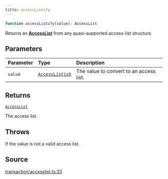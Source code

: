 ```yaml
---
title: accessListify
---
```


```ts
function accessListify(value): AccessList
```

Returns an [**AccessList**](/content/type-aliases/AccessList) from any quasi-supported access-list structure.

## Parameters

| Parameter | Type | Description |
| :------ | :------ | :------ |
| `value` | [`AccessListish`](/content/type-aliases/AccessListish) | The value to convert to an access list. |

## Returns

[`AccessList`](/content/type-aliases/AccessList)

The access list.

## Throws

If the value is not a valid access list.

## Source

[transaction/accesslist.ts:33](https://github.com/dominant-strategies/quais.js/blob/7ad0a969a30d30fc2cf79fa0dcda980927cb6fd5/src/transaction/accesslist.ts#L33)
